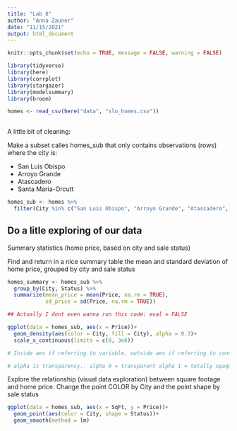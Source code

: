 ```yaml
---
title: "Lab 8"
author: "Anna Zauner"
date: "11/15/2021"
output: html_document
---
```


```r
knitr::opts_chunk$set(echo = TRUE, message = FALSE, warning = FALSE)

library(tidyverse)
library(here)
library(corrplot)
library(stargazer)
library(modelsummary)
library(broom)
```


```r
homes <- read_csv(here("data", "slo_homes.csv")) 
  
```

A little bit of cleaning:

Make a subset calles homes_sub that only contains observations (rows) where the city is:

- San Luis Obispo
- Arroyo Grande
- Atascadero
- Santa Maria-Orcutt

```r
homes_sub <- homes %>% 
  filter(City %in% c("San Luis Obispo", "Arroyo Grande", "Atascadero", "Santa Maria-Orcutt"))
```


## Do a litle exploring of our data 

Summary statistics (home price, based on city and sale status)

Find and return in a nice summary table the mean and standard deviation of home price, grouped by city and sale status


```r
homes_summary <- homes_sub %>% 
  group_by(City, Status) %>% 
  summarize(mean_price = mean(Price, na.rm = TRUE),
            sd_price = sd(Price, na.rm = TRUE))

## Actually I dont even wanna run this code: eval = FALSE

ggplot(data = homes_sub, aes(x = Price))+
  geom_density(aes(color = City, fill = City), alpha = 0.3)+
  scale_x_continuous(limits = c(0, 3e6))

# Inside aes if referring to variable, outside aes if referring to constant

# alpha is transparency.. alpha 0 = transparent alpha 1 = totally opaque 
```

Explore the relationship (visual data exploration) between square footage and home price. Change the point COLOR by City and the point shape by sale status

```r
ggplot(data = homes_sub, aes(x = SqFt, y = Price))+
  geom_point(aes(color = City, shape = Status))+
  geom_smooth(method = lm)
```

